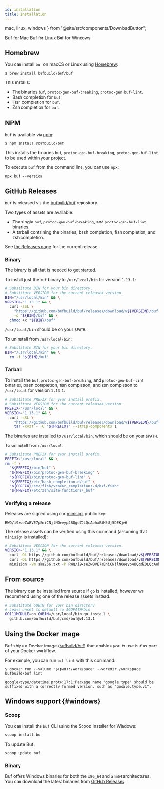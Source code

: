 ```yaml
---
id: installation
title: Installation
---
```


  mac,
  linux,
  windows
} from "@site/src/components/DownloadButton";

<div>
  <DownloadButton os={mac}>Buf for Mac</DownloadButton>
  <DownloadButton os={linux}>Buf for Linux</DownloadButton>
  <DownloadButton os={windows}>Buf for Windows</DownloadButton>
</div>

## Homebrew

You can install `buf` on macOS or Linux using [Homebrew](https://brew.sh):

```terminal
$ brew install bufbuild/buf/buf
```

This installs:

- The binaries `buf`, `protoc-gen-buf-breaking`, `protoc-gen-buf-lint`.
- Bash completion for `buf`.
- Fish completion for `buf`.
- Zsh completion for `buf`.

## NPM

`buf` is available via [npm](https://www.npmjs.com/package/@bufbuild/buf):

```terminal
$ npm install @bufbuild/buf
```

This installs the binaries `buf`, `protoc-gen-buf-breaking`,
`protoc-gen-buf-lint` to be used within your project.

To execute `buf` from the command line, you can use `npx`:

```terminal
npx buf --version
```

## GitHub Releases

`buf` is released via the [bufbuild/buf](https://github.com/bufbuild/buf)
repository.

Two types of assets are available:

- The single `buf`, `protoc-gen-buf-breaking`, and `protoc-gen-buf-lint`
  binaries.
- A tarball containing the binaries, bash completion, fish completion, and zsh
  completion.

See [the Releases page](https://github.com/bufbuild/buf/releases) for the
current release.

### Binary

The binary is all that is needed to get started.

To install just the `buf` binary to `/usr/local/bin` for version `1.13.1`:

```sh
# Substitute BIN for your bin directory.
# Substitute VERSION for the current released version.
BIN="/usr/local/bin" && \
VERSION="1.13.1" && \
  curl -sSL \
    "https://github.com/bufbuild/buf/releases/download/v${VERSION}/buf-$(uname -s)-$(uname -m)" \
    -o "${BIN}/buf" && \
  chmod +x "${BIN}/buf"
```

`/usr/local/bin` should be on your `$PATH`.

To uninstall from `/usr/local/bin`:

```sh
# Substitute BIN for your bin directory.
BIN="/usr/local/bin" && \
  rm -f "${BIN}/buf"
```

### Tarball

To install the `buf`, `protoc-gen-buf-breaking`, and `protoc-gen-buf-lint`
binaries, bash completion, fish completion, and zsh completion to `/usr/local`
for version `1.13.1`:

```sh
# Substitute PREFIX for your install prefix.
# Substitute VERSION for the current released version.
PREFIX="/usr/local" && \
VERSION="1.13.1" && \
  curl -sSL \
    "https://github.com/bufbuild/buf/releases/download/v${VERSION}/buf-$(uname -s)-$(uname -m).tar.gz" | \
    tar -xvzf - -C "${PREFIX}" --strip-components 1
```

The binaries are installed to `/usr/local/bin`, which should be on your `$PATH`.

To uninstall from `/usr/local`:

```sh
# Substitute PREFIX for your install prefix.
PREFIX="/usr/local" && \
rm -f \
  "${PREFIX}/bin/buf" \
  "${PREFIX}/bin/protoc-gen-buf-breaking" \
  "${PREFIX}/bin/protoc-gen-buf-lint" \
  "${PREFIX}/etc/bash_completion.d/buf" \
  "${PREFIX}/etc/fish/vendor_completions.d/buf.fish"
  "${PREFIX}/etc/zsh/site-functions/_buf"
```

### Verifying a release

Releases are signed using our [minisign](https://github.com/jedisct1/minisign)
public key:

```
RWQ/i9xseZwBVE7pEniCNjlNOeeyp4BQgdZDLQcAohxEAH5Uj5DEKjv6
```

The release assets can be verified using this command (assuming that `minisign`
is installed):

```sh
# Substitute VERSION for the current released version.
VERSION="1.13.1" && \
  curl -OL https://github.com/bufbuild/buf/releases/download/v${VERSION}/sha256.txt && \
  curl -OL https://github.com/bufbuild/buf/releases/download/v${VERSION}/sha256.txt.minisig && \
  minisign -Vm sha256.txt -P RWQ/i9xseZwBVE7pEniCNjlNOeeyp4BQgdZDLQcAohxEAH5Uj5DEKjv6
```

## From source

The binary can be installed from source if `go` is installed, however we
recommend using one of the release assets instead.

```sh
# Substitute GOBIN for your bin directory
# Leave unset to default to $GOPATH/bin
GO111MODULE=on GOBIN=/usr/local/bin go install \
  github.com/bufbuild/buf/cmd/buf@v1.13.1
```

## Using the Docker image

Buf ships a Docker image ([bufbuild/buf](https://hub.docker.com/r/bufbuild/buf))
that enables you to use `buf` as part of your Docker workflow.

For example, you can run `buf lint` with this command:

```terminal
$ docker run --volume "$(pwd):/workspace" --workdir /workspace bufbuild/buf lint
---
google/type/datetime.proto:17:1:Package name "google.type" should be suffixed with a correctly formed version, such as "google.type.v1".
```

## Windows support {#windows}

### Scoop

You can install the `buf` CLI using the [Scoop] installer for Windows:

```powershell
scoop install buf
```

To update Buf:

```powershell
scoop update buf
```

### Binary

Buf offers Windows binaries for both the `x86_64` and `arm64` architectures. You
can download the latest binaries from [GitHub Releases][releases].

[releases]: https://github.com/bufbuild/buf/releases/latest
[scoop]: https://scoop.sh
